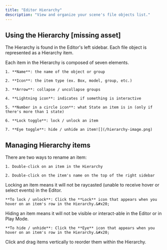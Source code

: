 ```yaml
---
title: "Editor Hierarchy"
description: "View and organize your scene's file objects list."
---
```


## Using the Hierarchy \[missing asset]

The Hierarchy is found in the Editor's left sidebar. Each file object is represented as a Hierarchy item.

<AccordionGroup>
  <Accordion title="Anatomy of a Hierarchy item" defaultOpen={false}>
    Each item in the Hierarchy is composed of seven elements.

    1. **Name**: the name of the object or group

    2. **Icon**: the item type (ex. Box, model, group, etc.)

    3. **Arrow**: collapse / uncollapse groups

    4. **Lightning icon**: indicates if something is interactive

    5. **Number in a circle icon**: what State an item is in (only if there's more than 1 state)

    6. **Lock toggle**: lock / unlock an item

    7. **Eye toggle**: hide / unhide an item![](/hierarchy-image.png)
  </Accordion>
</AccordionGroup>

## Managing Hierarchy items

<AccordionGroup>
  <Accordion title="Renaming an item" defaultOpen={false}>
    There are two ways to rename an item:&#x20;

    1. Double-click on an item in the Hierarchy

    2. Double-click on the item's name on the top of the right sidebar
  </Accordion>

  <Accordion title="Lock / unlock an item" defaultOpen={false}>
    Locking an item means it will not be raycasted (unable to receive hover or select events) in the Editor.

    **To lock / unlock**: Click the **Lock** icon that appears when you hover on an item's row in the Hierarchy.&#x20;
  </Accordion>

  <Accordion title="Hide / unhide an item" defaultOpen={false}>
    Hiding an item means it will not be visible or interact-able in the Editor or in Play Mode.

    **To hide / unhide**: Click the **Eye** icon that appears when you hover on an item's row in the Hierarchy.&#x20;
  </Accordion>

  <Accordion title="Reorder an item" defaultOpen={false}>
    Click and drag items vertically to reorder them within the Hierarchy.
  </Accordion>
</AccordionGroup>